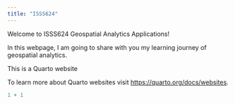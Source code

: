 ```yaml
---
title: "ISSS624"
---
```


Welcome to ISSS624 Geospatial Analytics Applications!

In this webpage, I am going to share with you my learning journey of geospatial analytics.

This is a Quarto website

To learn more about Quarto websites visit <https://quarto.org/docs/websites>.

```r
1 + 1
```
